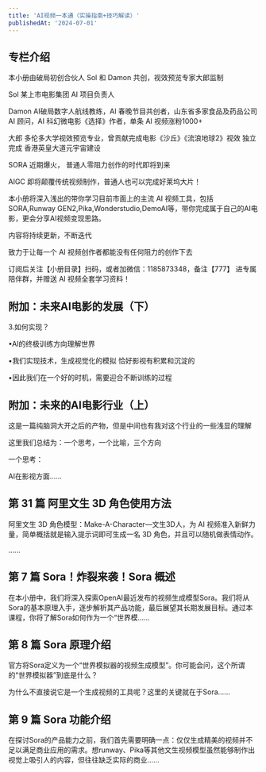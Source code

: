 ```yaml
---
title: 'AI视频一本通（实操指南+技巧解读）'
publishedAt: '2024-07-01'
---
```


## 专栏介绍

本小册由破局初创合伙人 Sol 和 Damon 共创，视效预览专家大郎监制

Sol 某上市电影集团 AI 项目负责人

Damon AI破局数字人航线教练，AI 春晚节目共创者，山东省多家食品及药品公司 AI 顾问，AI 科幻微电影《选择》作者，单条 AI 视频涨粉1000+

大郎 多伦多大学视效预览专业，曾贡献完成电影《沙丘》《流浪地球2》视效 独立完成 香港英皇大道元宇宙建设

SORA 近期爆火， 普通人零阻力创作的时代即将到来

AIGC 即将颠覆传统视频制作，普通人也可以完成好莱坞大片！

本小册将深入浅出的带你学习目前市面上的主流 AI 视频工具，包括SORA,Runway GEN2,Pika,Wonderstudio,DemoAI等，带你完成属于自己的AI电影，更会分享AI视频变现思路。

内容将持续更新，不断迭代

致力于让每一个 AI 视频创作者都能没有任何阻力的创作下去

订阅后关注【小册目录】扫码，或者加微信：1185873348，备注【777】 进专属陪伴群，并赠送 AI 视频全套学习资料！

## 附加：未来AI电影的发展（下）
3.如何实现？

•AI的终极训练方向理解世界

•我们实现技术，生成视觉化的模拟 恰好影视有积累和沉淀的

•因此我们在一个好的时机，需要迎合不断训练的过程

## 附加：未来的AI电影行业（上）
这是一篇纯脑洞大开之后的产物，但是中间也有我对这个行业的一些浅显的理解

这里我们总结为：一个思考，一个比喻，三个方向

一个思考：

AI在影视方面......

## 第 31 篇 阿里文生 3D 角色使用方法
阿里文生 3D 角色模型：Make-A-Character—文生3D人，为 AI 视频准入新鲜力量，简单概括就是输入提示词即可生成一名 3D 角色，并且可以随机做表情动作。

......

## 第 7 篇 Sora！炸裂来袭！Sora 概述
在本小册中，我们将深入探索OpenAI最近发布的视频生成模型Sora。我们将从Sora的基本原理入手，逐步解析其产品功能，最后展望其长期发展目标。通过本课程，你将了解Sora如何作为一个“世界模......

## 第 8 篇 Sora 原理介绍
官方将Sora定义为一个“世界模拟器的视频生成模型”。你可能会问，这个所谓的“世界模拟器”到底是什么？

为什么不直接说它是一个生成视频的工具呢？这里的关键就在于Sora......

## 第 9 篇 Sora 功能介绍
在探讨Sora的产品能力之前，我们首先需要明确一点：仅仅生成精美的视频并不足以满足商业应用的需求。想runway、Pika等其他文生视频模型虽然能够制作出视觉上吸引人的内容，但往往缺乏实际的商业......

